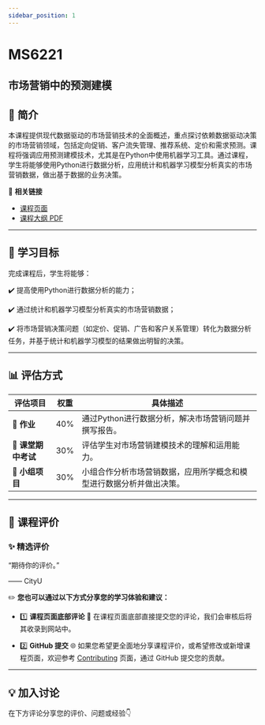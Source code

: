 ```yaml
---
sidebar_position: 1
---
```


# MS6221
## 市场营销中的预测建模

## **📘 简介**
本课程提供现代数据驱动的市场营销技术的全面概述，重点探讨依赖数据驱动决策的市场营销领域，包括定向促销、客户流失管理、推荐系统、定价和需求预测。课程将强调应用预测建模技术，尤其是在Python中使用机器学习工具。通过课程，学生将能够使用Python进行数据分析，应用统计和机器学习模型分析真实的市场营销数据，做出基于数据的业务决策。

🔗 **相关链接**
- [课程页面](https://www.cityu.edu.hk/catalogue/pg/202425/course/MS6221.htm)
- [课程大纲 PDF](https://www.cityu.edu.hk/catalogue/pg/202425/course/MS6221.pdf)

---

## **🎯 学习目标**

完成课程后，学生将能够：

✔️ 提高使用Python进行数据分析的能力；

✔️ 通过统计和机器学习模型分析真实的市场营销数据；

✔️ 将市场营销决策问题（如定价、促销、广告和客户关系管理）转化为数据分析任务，并基于统计和机器学习模型的结果做出明智的决策。

---

## **📊 评估方式**

| **评估项目**          | **权重** | **具体描述**                                                                                       |
|----------------------|---------|---------------------------------------------------------------------------------------------------|
| **📄 作业**           | 40%     | 通过Python进行数据分析，解决市场营销问题并撰写报告。                                              |
| **📝 课堂期中考试**    | 30%     | 评估学生对市场营销建模技术的理解和运用能力。                                                      |
| **📄 小组项目**       | 30%     | 小组合作分析市场营销数据，应用所学概念和模型进行数据分析并做出决策。                               |

---

## **💬 课程评价**

### ✨ **精选评价**
<div className={commentStyles.commentBox}>
    <p className={commentStyles.commentText}>
        “期待你的评价。”
    </p>
    <p className={commentStyles.commentAuthor}>—— CityU</p>
</div>

✏️ **您也可以通过以下方式分享您的学习体验和建议：**

- 1️⃣ **课程页面底部评论**
💬 在课程页面底部直接提交您的评论，我们会审核后将其收录到网站中。

- 2️⃣ **GitHub 提交**
🌐 如果您希望更全面地分享课程评价，或希望修改或新增课程页面，欢迎参考 [Contributing](https://penjc.github.io/cityU-navigator/contributing) 页面，通过 GitHub 提交您的贡献。



---

## **💡 加入讨论**

在下方评论分享您的评价、问题或经验👇
<Utterances />
